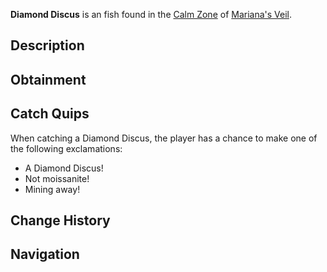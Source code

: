 {{FishInfobox
|image          = Diamond Discus.png
|rarity         = Uncommon
|sea            = First Sea
|location       = [[Calm Zone]]
|sublocation    = 
|sources        = Fishing Rod
|radar_location = 
|xp             = 110
|weather        = Clear
|time           = Day
|season         = Winter
|bait           = Flakes
|base_weight    = 175
|base_value     = 1200
|weight_range   = 95
|base_chance    = 55
|base_resil     = 85
}}
'''Diamond Discus''' is an {{Rarity|Uncommon}} fish found in the [[Calm Zone]] of [[Mariana's Veil]].

== Description ==
{{Description|A flat, disc-shaped fish with diamond-like scales that reflect light beautifully.|Bestiary Entry}}

== Obtainment ==
{{Description|Glistening in freezing waters, notably when the sky is clear.|Bestiary Hint}}
{{Fish Availability|
Mariana's Veil/Calm Zone
|top_rods      = 
Ethereal Prism Rod\258126.67\70314.75;
Fast Rod\256286.98\65377.36;
No-Life Rod\256110.06\65328.06;
Summit Rod\255682.1\47652.24;
Seraphic Rod\254927.27\65026.36;
Resourceful Rod\246429.84\45549.83;
Wildflower Rod\242392.6\42069.78;
Nocturnal Rod\169487.05\142809.64;
Fischer's Rod\184972.19\49169.96;
Depthseeker Rod\252861.27\50771.23;
Verdant Shear Rod\251490.54\55599.38;
Trident Rod\250799.35\45604.07;
Avalanche Rod\249122.88\45606.39;
Free Spirit Rod\247764.01\45536.38;
Blazebringer Rod\240722.11\52409.98;
Zeus Rod\238397.88\55500.08;
Volcanic Rod\233625.79\42158.02;
Challenger's Rod\233612.74\59519.44;
Rod Of The Forgotten Fang\232784.44\59378.21;
Rod Of The Depths\221211.51\54057.69;
Rod Of The Exalted One\203910.24\50714.02;
Steady Rod\133762.89\25494.51
|recommended   = Ethereal Prism Rod
}}

== Catch Quips ==
When catching a Diamond Discus, the player has a chance to make one of the following exclamations:
* A Diamond Discus!
* Not moissanite!
* Mining away!

== Change History ==
{{Change History|{{subst:Current Version}}}}

== Navigation ==
{{Fish Navbox|Calm Zone}}